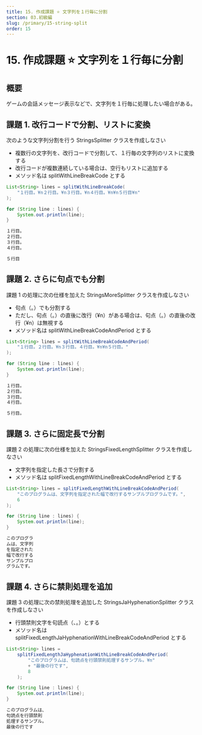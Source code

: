 ```yaml
---
title: 15. 作成課題 ⭐ 文字列を１行毎に分割
section: 03.初級編
slug: /primary/15-string-split
order: 15
---
```


# 15. 作成課題 ⭐ 文字列を１行毎に分割

## 概要

ゲームの会話メッセージ表示などで、文字列を１行毎に処理したい場合がある。

## 課題 1. 改行コードで分割、リストに変換

次のような文字列分割を行う StringsSplitter クラスを作成しなさい

- 複数行の文字列を、改行コードで分割して、１行毎の文字列のリストに変換する
- 改行コードが複数連続している場合は、空行もリストに追加する
- メソッド名は splitWithLineBreakCode とする

```java title=src/StringsSplitter.java（一部抜粋）
List<String> lines = splitWithLineBreakCode(
    "１行目。¥n２行目。¥n３行目。¥n４行目。¥n¥n５行目¥n"
);

for (String line : lines) {
    System.out.println(line);
}
```

```txt title=StringsCompressor.javaの実行結果
１行目。
２行目。
３行目。
４行目。

５行目
```

## 課題 2. さらに句点でも分割

課題 1 の処理に次の仕様を加えた StringsMoreSplitter クラスを作成しなさい

- 句点（。）でも分割する
- ただし、句点（。）の直後に改行（¥n）がある場合は、句点（。）の直後の改行（¥n）は無視する
- メソッド名は splitWithLineBreakCodeAndPeriod とする

```java title=src/StringsMoreSplitter.java（一部抜粋）
List<String> lines = splitWithLineBreakCodeAndPeriod(
    "１行目。２行目。¥n３行目。４行目。¥n¥n５行目。"
);

for (String line : lines) {
    System.out.println(line);
}
```

```txt title=StringsMoreSplitter.javaの実行結果
１行目。
２行目。
３行目。
４行目。

５行目。
```

## 課題 3. さらに固定長で分割

課題 2 の処理に次の仕様を加えた StringsFixedLengthSplitter クラスを作成しなさい

- 文字列を指定した長さで分割する
- メソッド名は splitFixedLengthWithLineBreakCodeAndPeriod とする

```java title=src/StringsFixedLengthSplitter.java（一部抜粋）
List<String> lines = splitFixedLengthWithLineBreakCodeAndPeriod(
    "このプログラムは、文字列を指定された幅で改行するサンプルプログラムです。",
    6
);

for (String line : lines) {
    System.out.println(line);
}
```

```txt title=StringsFixedLengthSplitter.javaの実行結果
このプログラ
ムは、文字列
を指定された
幅で改行する
サンプルプロ
グラムです。
```

## 課題 4. さらに禁則処理を追加

課題 3 の処理に次の禁則処理を追加した StringsJaHyphenationSplitter クラスを作成しなさい

- 行頭禁則文字を句読点（、。）とする
- メソッド名は splitFixedLengthJaHyphenationWithLineBreakCodeAndPeriod とする

```java title=src/StringsJaHyphenationSplitter.java（一部抜粋）
List<String> lines =
    splitFixedLengthJaHyphenationWithLineBreakCodeAndPeriod(
        "このプログラムは、句読点を行頭禁則処理するサンプル。¥n"
        + "最後の行です",
        8
    );

for (String line : lines) {
    System.out.println(line);
}
```

```txt title=StringsJaHyphenationSplitter.javaの実行結果
このプログラムは、
句読点を行頭禁則
処理するサンプル。
最後の行です
```
